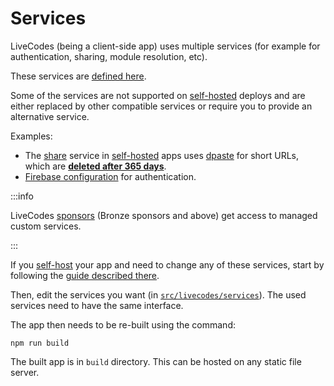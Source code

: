 # Services

LiveCodes (being a client-side app) uses multiple services (for example for authentication, sharing, module resolution, etc).

These services are [defined here](https://github.com/live-codes/livecodes/tree/develop/src/livecodes/services).

Some of the services are not supported on [self-hosted](../features/self-hosting.mdx) deploys and are either replaced by other compatible services or require you to provide an alternative service.

Examples:

- The [share](../features/share.mdx) service in [self-hosted](../features/self-hosting.mdx) apps uses [dpaste](https://dpaste.com/) for short URLs, which are [**deleted after 365 days**](https://dpaste.com/help).
- [Firebase configuration](https://github.com/live-codes/livecodes/tree/develop/src/livecodes/services/firebase.ts) for authentication.

:::info

LiveCodes [sponsors](../sponsor.mdx) (Bronze sponsors and above) get access to managed custom services.

:::

If you [self-host](../features/self-hosting.mdx) your app and need to change any of these services, start by following the [guide described there](../features/self-hosting.mdx).

Then, edit the services you want (in [`src/livecodes/services`](https://github.com/live-codes/livecodes/tree/develop/src/livecodes/services)). The used services need to have the same interface.

The app then needs to be re-built using the command:

```shell
npm run build
```

The built app is in `build` directory. This can be hosted on any static file server.
